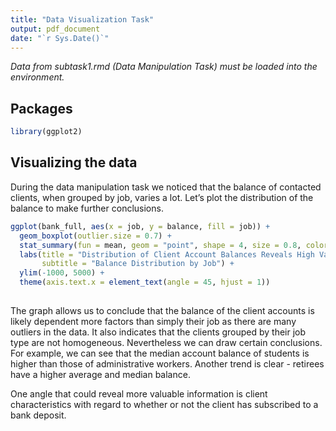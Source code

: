 ```yaml
---
title: "Data Visualization Task"
output: pdf_document
date: "`r Sys.Date()`"
---
```


*Data from subtask1.rmd (Data Manipulation Task) must be loaded into the environment.*

## Packages

```r
library(ggplot2)
```

## Visualizing the data

During the data manipulation task we noticed that the balance of contacted clients, when grouped by job, varies a lot. Let's plot the distribution of the balance to make further conclusions.

```r
ggplot(bank_full, aes(x = job, y = balance, fill = job)) + 
  geom_boxplot(outlier.size = 0.7) +
  stat_summary(fun = mean, geom = "point", shape = 4, size = 0.8, color = "black") + 
  labs(title = "Distribution of Client Account Balances Reveals High Variance",
       subtitle = "Balance Distribution by Job") +
  ylim(-1000, 5000) + 
  theme(axis.text.x = element_text(angle = 45, hjust = 1))
  
```

The graph allows us to conclude that the balance of the client accounts is likely dependent more factors than simply their job as there are many outliers in the data. It also indicates that the clients grouped by their job type are not homogeneous. Nevertheless we can draw certain conclusions. For example, we can see that the median account balance of students is higher than those of administrative workers. Another trend is clear - retirees have a higher average and median balance.

One angle that could reveal more valuable information is client characteristics with regard to whether or not the client has subscribed to a bank deposit.

```r

```
